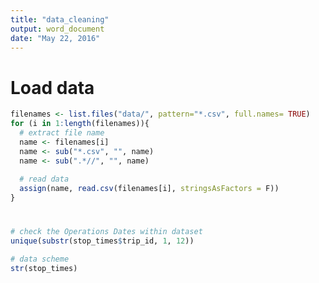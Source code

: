 ```yaml
---
title: "data_cleaning"
output: word_document
date: "May 22, 2016"
---
```

# Load data
```r

filenames <- list.files("data/", pattern="*.csv", full.names= TRUE) 
for (i in 1:length(filenames)){
  # extract file name
  name <- filenames[i]
  name <- sub("*.csv", "", name)
  name <- sub(".*//", "", name)
  
  # read data
  assign(name, read.csv(filenames[i], stringsAsFactors = F))
}
```


# 
```r
# check the Operations Dates within dataset
unique(substr(stop_times$trip_id, 1, 12))

# data scheme
str(stop_times)
```

